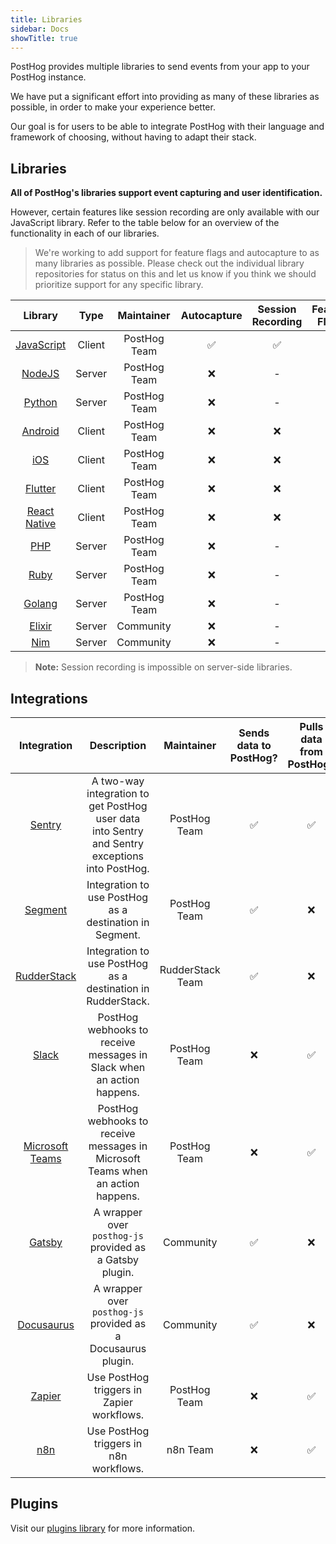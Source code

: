 ```yaml
---
title: Libraries
sidebar: Docs
showTitle: true
---
```


PostHog provides multiple libraries to send events from your app to your PostHog instance.

We have put a significant effort into providing as many of these libraries as possible, in order to make your experience better.

Our goal is for users to be able to integrate PostHog with their language and framework of choosing, without having to adapt their stack.

## Libraries

**All of PostHog's libraries support event capturing and user identification.**

However, certain features like session recording are only available with our JavaScript library. Refer to the table below for an overview of the functionality in each of our libraries.

> We're working to add support for feature flags and autocapture to as many libraries as possible. Please check out the individual library repositories for status on this and let us know if you think we should prioritize support for any specific library.

|                     Library                     |  Type  |  Maintainer  | Autocapture | Session Recording | Feature Flags |
| :---------------------------------------------: | :----: | :----------: | :---------: | :---------------: | :-----------: |
|        [JavaScript](/docs/libraries/js)         | Client | PostHog Team |     ✅      |        ✅         |      ✅       |
|         [NodeJS](/docs/libraries/node)          | Server | PostHog Team |     ❌      |         -         |      ✅       |
|        [Python](/docs/libraries/python)         | Server | PostHog Team |     ❌      |         -         |      ✅       |
|       [Android](/docs/libraries/android)        | Client | PostHog Team |     ❌      |        ❌         |      ❌       |
|           [iOS](/docs/libraries/ios)            | Client | PostHog Team |     ❌      |        ❌         |      ❌       |
|       [Flutter](/docs/libraries/flutter)        | Client | PostHog Team |     ❌      |        ❌         |      ❌       |
|  [React Native](/docs/libraries/react-native)   | Client | PostHog Team |     ❌      |        ❌         |      ❌       |
|           [PHP](/docs/libraries/php)            | Server | PostHog Team |     ❌      |         -         |      ✅       |
|          [Ruby](/docs/libraries/ruby)           | Server | PostHog Team |     ❌      |         -         |      ✅       |
|          [Golang](/docs/libraries/go)           | Server | PostHog Team |     ❌      |         -         |      ✅       |
|        [Elixir](/docs/libraries/elixir)         | Server |  Community   |     ❌      |         -         |      ❌       |
| [Nim](https://github.com/Yardanico/posthog-nim) | Server |  Community   |     ❌      |         -         |      ❌       |

> **Note:** Session recording is impossible on server-side libraries.

<HiddenSection headingType='h3' title='Library Activity Stats' >

<LibraryStats />

</HiddenSection>

## Integrations

|                       Integration                        |                                          Description                                           |    Maintainer    | Sends data to PostHog? | Pulls data from PostHog? |
| :------------------------------------------------------: | :--------------------------------------------------------------------------------------------: | :--------------: | :--------------------: | :----------------------: |
|             [Sentry](/docs/libraries/sentry)             | A two-way integration to get PostHog user data into Sentry and Sentry exceptions into PostHog. |   PostHog Team   |           ✅           |            ✅            |
|            [Segment](/docs/libraries/segment)            |                    Integration to use PostHog as a destination in Segment.                     |   PostHog Team   |           ✅           |            ❌            |
|          [RudderStack](/docs/libraries/sentry)           |                  Integration to use PostHog as a destination in RudderStack.                   | RudderStack Team |           ✅           |            ❌            |
|              [Slack](/docs/libraries/slack)              |             PostHog webhooks to receive messages in Slack when an action happens.              |   PostHog Team   |           ❌           |            ✅            |
|    [Microsoft Teams](/docs/libraries/microsoft-teams)    |        PostHog webhooks to receive messages in Microsoft Teams when an action happens.         |   PostHog Team   |           ❌           |            ✅            |
|             [Gatsby](/docs/libraries/gatsby)             |                    A wrapper over `posthog-js` provided as a Gatsby plugin.                    |    Community     |           ✅           |            ❌            |
|         [Docusaurus](/docs/libraries/docusaurus)         |                  A wrapper over `posthog-js` provided as a Docusaurus plugin.                  |    Community     |           ✅           |            ❌            |
|  [Zapier](https://zapier.com/apps/posthog/integrations)  |                           Use PostHog triggers in Zapier workflows.                            |   PostHog Team   |           ❌           |            ✅            |
| [n8n](https://docs.n8n.io/nodes/n8n-nodes-base.postHog/) |                             Use PostHog triggers in n8n workflows.                             |     n8n Team     |           ❌           |            ✅            |

## Plugins

Visit our [plugins library](/plugins) for more information.
